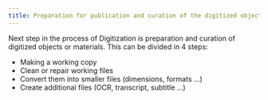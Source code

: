 ```yaml
---
title: Preparation for publication and curation of the digitized objects or materials
---
```

Next step in the process of Digitization is preparation and curation of digitized objects or materials. This can be divided in 4 steps:

* Making a working copy
* Clean or repair working files
* Convert them into smaller files (dimensions, formats …)
* Create additional files (OCR, transcript, subtitle …)
